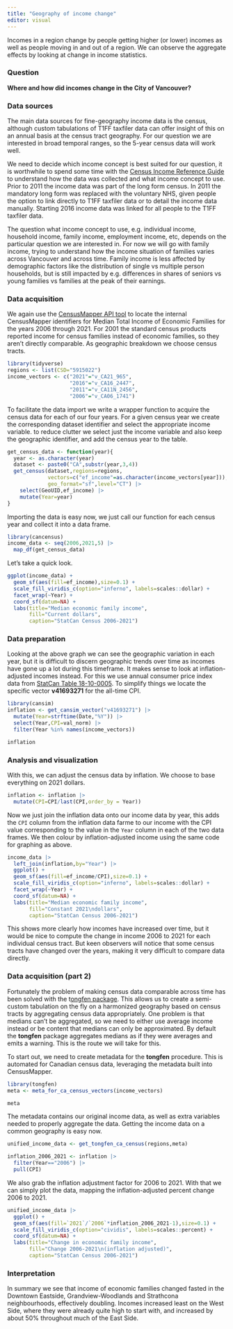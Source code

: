 ```yaml
---
title: "Geography of income change"
editor: visual
---
```


Incomes in a region change by people getting higher (or lower) incomes as well as people moving in and out of a region. We can observe the aggregate effects by looking at change in income statistics.

### Question

**Where and how did incomes change in the City of Vancouver?**

### Data sources

The main data sources for fine-geography income data is the census, although custom tabulations of T1FF taxfiler data can offer insight of this on an annual basis at the census tract geography. For our question we are interested in broad temporal ranges, so the 5-year census data will work well.

We need to decide which income concept is best suited for our question, it is worthwhile to spend some time with the [Census Income Reference Guide](https://www12.statcan.gc.ca/census-recensement/2021/ref/98-500/004/98-500-x2021004-eng.cfm) to understand how the data was collected and what income concept to use. Prior to 2011 the income data was part of the long form census. In 2011 the mandatory long form was replaced with the voluntary NHS, given people the option to link directly to T1FF taxfiler data or to detail the income data manually. Starting 2016 income data was linked for all people to the T1FF taxfiler data.

The question what income concept to use, e.g. individual income, household income, family income, employment income, etc, depends on the particular question we are interested in. For now we will go with family income, trying to understand how the income situation of families varies across Vancouver and across time. Family income is less affected by demographic factors like the distribution of single vs multiple person households, but is still impacted by e.g. differences in shares of seniors vs young families vs families at the peak of their earnings.

### Data acquisition

We again use the [CensusMapper API tool](https://censusmapper.ca/api) to locate the internal CensusMapper identifiers for Median Total Income of Economic Families for the years 2006 through 2021. For 2001 the standard census products reported income for census families instead of economic families, so they aren't directly comparable. As geographic breakdown we choose census tracts.

```r
library(tidyverse)
regions <- list(CSD="5915022")
income_vectors <- c("2021"="v_CA21_965",
                    "2016"="v_CA16_2447",
                    "2011"="v_CA11N_2456",
                    "2006"="v_CA06_1741")
```

To facilitate the data import we write a wrapper function to acquire the census data for each of our four years. For a given census year we create the corresponding dataset identifier and select the appropriate income variable. to reduce clutter we select just the income variable and also keep the geographic identifier, and add the census year to the table.

```r
get_census_data <- function(year){
  year <- as.character(year)
  dataset <- paste0("CA",substr(year,3,4))
  get_census(dataset,regions=regions,
             vectors=c("ef_income"=as.character(income_vectors[year])),
             geo_format="sf",level="CT") |>
    select(GeoUID,ef_income) |>
    mutate(Year=year)
}
```

Importing the data is easy now, we just call our function for each census year and collect it into a data frame.

```r
library(cancensus)
income_data <- seq(2006,2021,5) |>
  map_df(get_census_data) 

```

Let's take a quick look.

```r
ggplot(income_data) +
  geom_sf(aes(fill=ef_income),size=0.1) +
  scale_fill_viridis_c(option="inferno", labels=scales::dollar) +
  facet_wrap(~Year) +
  coord_sf(datum=NA) +
  labs(title="Median economic family income",
       fill="Current dollars",
       caption="StatCan Census 2006-2021")
```

### Data preparation

Looking at the above graph we can see the geographic variation in each year, but it is difficult to discern geographic trends over time as incomes have gone up a lot during this timeframe. It makes sense to look at inflation-adjusted incomes instead. For this we use annual consumer price index data from [StatCan Table 18-10-0005](https://www150.statcan.gc.ca/t1/tbl1/en/cv.action?pid=1810000501). To simplify things we locate the specific vector **v41693271** for the all-time CPI.

```r
library(cansim)
inflation <- get_cansim_vector("v41693271") |>
  mutate(Year=strftime(Date,"%Y")) |>
  select(Year,CPI=val_norm) |>
  filter(Year %in% names(income_vectors))

inflation
```

### Analysis and visualization

With this, we can adjust the census data by inflation. We choose to base everything on 2021 dollars.

```r
inflation <- inflation |>
  mutate(CPI=CPI/last(CPI,order_by = Year))
```

Now we just join the inflation data onto our income data by year, this adds the `CPI` column from the inflation data farme to our income with the CPI value corresponding to the value in the `Year` column in each of the two data frames. We then colour by inflation-adjusted income using the same code for graphing as above.

```r
income_data |>
  left_join(inflation,by="Year") |>
  ggplot() +
  geom_sf(aes(fill=ef_income/CPI),size=0.1) +
  scale_fill_viridis_c(option="inferno", labels=scales::dollar) +
  facet_wrap(~Year) +
  coord_sf(datum=NA) +
  labs(title="Median economic family income",
       fill="Constant 2021\ndollars",
       caption="StatCan Census 2006-2021")
```

This shows more clearly how incomes have increased over time, but it would be nice to compute the change in income 2006 to 2021 for each individual census tract. But keen observers will notice that some census tracts have changed over the years, making it very difficult to compare data directly.

### Data acquisition (part 2)

Fortunately the problem of making census data comparable across time has been solved with the t[ongfen package](https://mountainmath.github.io/tongfen/index.html). This allows us to create a semi-custom tabulation on the fly on a harmonized geography based on census tracts by aggregating census data appropriately. One problem is that medians can't be aggregated, so we need to either use average income instead or be content that medians can only be approximated. By default the **tongfen** package aggregates medians as if they were averages and emits a warning. This is the route we will take for this.

To start out, we need to create metadata for the **tongfen** procedure. This is automated for Canadian census data, leveraging the metadata built into CensusMapper.

```r
library(tongfen)
meta <- meta_for_ca_census_vectors(income_vectors)

meta
```

The metadata contains our original income data, as well as extra variables needed to properly aggregate the data. Getting the income data on a common geography is easy now.

```r
unified_income_data <- get_tongfen_ca_census(regions,meta)

inflation_2006_2021 <- inflation |>
  filter(Year=="2006") |>
  pull(CPI)
```

We also grab the inflation adjustment factor for 2006 to 2021. With that we can simply plot the data, mapping the inflation-adjusted percent change 2006 to 2021.

```r
unified_income_data |>
  ggplot() +
  geom_sf(aes(fill=`2021`/`2006`*inflation_2006_2021-1),size=0.1) +
  scale_fill_viridis_c(option="cividis", labels=scales::percent) +
  coord_sf(datum=NA) +
  labs(title="Change in economic family income",
       fill="Change 2006-2021\n(inflation adjusted)",
       caption="StatCan Census 2006-2021")
```

### Interpretation

In summary we see that income of economic families changed fasted in the Downtown Eastside, Grandview-Woodlands and Strathcona neighbourhoods, effectively doubling. Incomes increased least on the West Side, where they were already quite high to start with, and increased by about 50% throughout much of the East Side.
